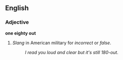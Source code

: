 ==English==

===Adjective===
'''one eighty out'''

# ''Slang'' in American military for ''incorrect'' or ''false''.
#:''I read you loud and clear but it's still 180-out''.
